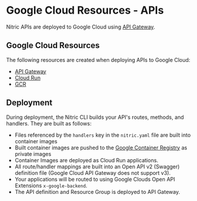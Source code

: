 
# Google Cloud Resources - APIs

Nitric APIs are deployed to Google Cloud using [API Gateway](https://cloud.google.com/api-gateway).

## Google Cloud Resources

The following resources are created when deploying APIs to Google Cloud:

- [API Gateway](https://cloud.google.com/api-gateway)
- [Cloud Run](https://cloud.google.com/run)
- [GCR](https://cloud.google.com/container-registry)

## Deployment

During deployment, the Nitric CLI builds your API's routes, methods, and handlers. They are built as follows:

- Files referenced by the `handlers` key in the `nitric.yaml` file are built into container images
- Built container images are pushed to the [Google Container Registry](https://cloud.google.com/container-registry) as private images
- Container Images are deployed as Cloud Run applications.
- All route/handler mappings are built into an Open API v2 (Swagger) definition file (Google Cloud API Gateway does not support v3).
- Your applications will be routed to using Google Clouds Open API Extensions `x-google-backend`.
- The API definition and Resource Group is deployed to API Gateway.
